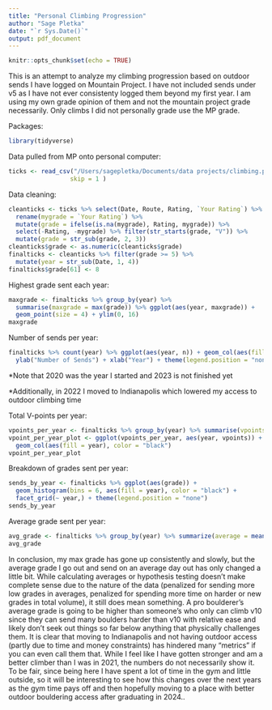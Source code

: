 ```yaml
---
title: "Personal Climbing Progression"
author: "Sage Pletka"
date: "`r Sys.Date()`"
output: pdf_document
---
```


```r
knitr::opts_chunk$set(echo = TRUE)
```

This is an attempt to analyze my climbing progression based on outdoor sends I have logged on Mountain Project. I have not included sends under v5 as I have not ever consistenty logged them beyond my first year. I am using my own grade opinion of them and not the mountain project grade necessarily. Only climbs I did not personally grade use the MP grade.

Packages:

``` r
library(tidyverse)
```



Data pulled from MP onto personal computer:
``` r
ticks <- read_csv("/Users/sagepletka/Documents/data projects/climbing.progression/mtn.projs.ticks.csv",
                 skip = 1 )
```


Data cleaning:
```r
cleanticks <- ticks %>% select(Date, Route, Rating, `Your Rating`) %>%
  rename(mygrade = `Your Rating`) %>%
  mutate(grade = ifelse(is.na(mygrade), Rating, mygrade)) %>%
  select(-Rating, -mygrade) %>% filter(str_starts(grade, "V")) %>% 
  mutate(grade = str_sub(grade, 2, 3))
cleanticks$grade <- as.numeric(cleanticks$grade)
finalticks <- cleanticks %>% filter(grade >= 5) %>%
  mutate(year = str_sub(Date, 1, 4))
finalticks$grade[61] <- 8
```

Highest grade sent each year:
```r
maxgrade <- finalticks %>% group_by(year) %>%
  summarise(maxgrade = max(grade)) %>% ggplot(aes(year, maxgrade)) +
  geom_point(size = 4) + ylim(0, 16)
maxgrade
```


Number of sends per year:
```r
finalticks %>% count(year) %>% ggplot(aes(year, n)) + geom_col(aes(fill = year), color = "black") + 
  ylab("Number of Sends") + xlab("Year") + theme(legend.position = "none")
```
*Note that 2020 was the year I started and 2023 is not finished yet

*Additionally, in 2022 I moved to Indianapolis which lowered my access to outdoor climbing time

Total V-points per year:
```r
vpoints_per_year <- finalticks %>% group_by(year) %>% summarise(vpoints = sum(grade))
vpoint_per_year_plot <- ggplot(vpoints_per_year, aes(year, vpoints)) + 
  geom_col(aes(fill = year), color = "black")
vpoint_per_year_plot
```


Breakdown of grades sent per year:
```r
sends_by_year <- finalticks %>% ggplot(aes(grade)) + 
  geom_histogram(bins = 6, aes(fill = year), color = "black") +
  facet_grid(~ year,) + theme(legend.position = "none")
sends_by_year
```

Average grade sent per year:
```r
avg_grade <- finalticks %>% group_by(year) %>% summarize(average = mean(grade))
avg_grade
```


In conclusion, my max grade has gone up consistently and slowly, but the average grade I go out and send on an average day out has only changed a little bit. While calculating averages or hypothesis testing doesn't make complete sense due to the nature of the data (penalized for sending more low grades in averages, penalized for spending more time on harder or new grades in total volume), it still does mean something. A pro boulderer's average grade is going to be higher than someone's who only can climb v10 since they can send many boulders harder than v10 with relative ease and likely don't seek out things so far below anything that physically challenges them. It is clear that moving to Indianapolis and not having outdoor access (partly due to time and money constraints) has hindered many "metrics" if you can even call them that. While I feel like I have gotten stronger and am a better climber than I was in 2021, the numbers do not necessarily show it. To be fair, since being here I have spent a lot of time in the gym and little outside, so it will be interesting to see how this changes over the next years as the gym time pays off and then hopefully moving to a place with better outdoor bouldering access after graduating in 2024.. 
